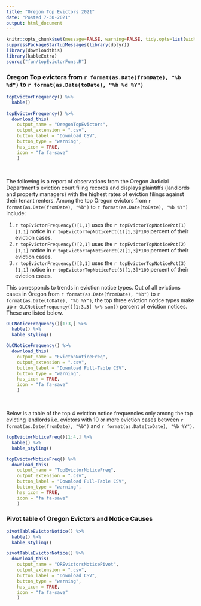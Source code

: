```yaml
---
title: "Oregon Top Evictors 2021"
date: "Posted 7-30-2021"
output: html_document
---
```


```r
knitr::opts_chunk$set(message=FALSE, warning=FALSE, tidy.opts=list(width.cutoff=60)) 
suppressPackageStartupMessages(library(dplyr))
library(downloadthis)
library(kableExtra)
source("fun/topEvictorFuns.R")

```

### Oregon Top evictors from `r format(as.Date(fromDate), "%b %d")` to `r format(as.Date(toDate), "%b %d %Y")`
```r
topEvictorFrequency() %>% 
  kable()
  
topEvictorFrequency() %>% 
  download_this(
    output_name = "OregonTopEvictors",
    output_extension = ".csv",
    button_label = "Download CSV",
    button_type = "warning",
    has_icon = TRUE,
    icon = "fa fa-save"
    )
```
<br>

The following is a report of observations from the Oregon Judicial Department's eviction court filing records and displays plaintiffs (landlords and property managers) with the highest rates of eviction filings against their tenant renters.  Among the top Oregon evictors from `r format(as.Date(fromDate), "%b")` to `r format(as.Date(toDate), "%b %Y")` include: 

1. `r topEvictorFrequency()[1,1]` uses the `r topEvictorTopNoticePct(1)[1,1]` notice in `r topEvictorTopNoticePct(1)[1,3]*100` percent of their eviction cases. 
2. `r topEvictorFrequency()[2,1]` uses the `r topEvictorTopNoticePct(2)[1,1]` notice in `r topEvictorTopNoticePct(2)[1,3]*100` percent of their eviction cases. 
3. `r topEvictorFrequency()[3,1]` uses the `r topEvictorTopNoticePct(3)[1,1]` notice in `r topEvictorTopNoticePct(3)[1,3]*100` percent of their eviction cases. 

This corresponds to trends in eviction notice types.  Out of all evictions cases in Oregon from `r format(as.Date(fromDate), "%b")` to `r format(as.Date(toDate), "%b %Y")`, the top three eviction notice types make up `r OLCNoticeFrequency()[1:3,3] %>% sum()` percent of eviction notices.  These are listed below.

```r
OLCNoticeFrequency()[1:3,] %>% 
  kable() %>% 
  kable_styling()

OLCNoticeFrequency() %>% 
  download_this(
    output_name = "EvictonNoticeFreq",
    output_extension = ".csv",
    button_label = "Download Full-Table CSV",
    button_type = "warning",
    has_icon = TRUE,
    icon = "fa fa-save"
    )
```
<br>
<!-- The notices most often used by the Oregon top evictors corresponds to the two most common eviction notice types used by this group `r NoticeFreqWithDescript[1,2:3]` makes up `r topEvictorNoticeFreq()[1,3]*100` percent of cases; and `r NoticeFreqWithDescript[2,2:3]` makes up `r topEvictorNoticeFreq()[2,3]*100` percent of cases. -->

Below is a table of the top 4 eviction notice frequencies only among the top evicting landlords i.e. evictors with 10 or more eviction cases between `r format(as.Date(fromDate), "%b")` and `r format(as.Date(toDate), "%b %Y")`. 

```r
topEvictorNoticeFreq()[1:4,] %>% 
  kable() %>% 
  kable_styling()

topEvictorNoticeFreq() %>% 
  download_this(
    output_name = "TopEvictorNoticeFreq",
    output_extension = ".csv",
    button_label = "Download Full-Table CSV",
    button_type = "warning",
    has_icon = TRUE,
    icon = "fa fa-save"
    )

```

### Pivot table of Oregon Evictors and Notice Causes
```r
pivotTableEvictorNotice() %>% 
  kable() %>% 
  kable_styling()

pivotTableEvictorNotice() %>%
  download_this(
    output_name = "OREvictorsNoticePivot",
    output_extension = ".csv",
    button_label = "Download CSV",
    button_type = "warning",
    has_icon = TRUE,
    icon = "fa fa-save"
    )
```
<br>

